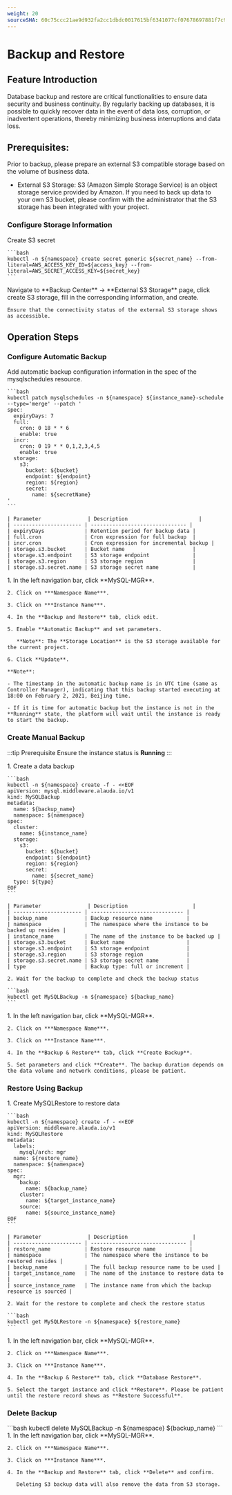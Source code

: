 ```yaml
---
weight: 20
sourceSHA: 60c75ccc21ae9d932fa2cc1dbdc0017615bf6341077cf07678697881f7c93320
---
```


# Backup and Restore

## Feature Introduction

Database backup and restore are critical functionalities to ensure data security and business continuity. By regularly backing up databases, it is possible to quickly recover data in the event of data loss, corruption, or inadvertent operations, thereby minimizing business interruptions and data loss.

## Prerequisites:

Prior to backup, please prepare an external S3 compatible storage based on the volume of business data.

- External S3 Storage: S3 (Amazon Simple Storage Service) is an object storage service provided by Amazon. If you need to back up data to your own S3 bucket, please confirm with the administrator that the S3 storage has been integrated with your project.

### Configure Storage Information

<Tabs>
  <Tab label="CLI">
    Create S3 secret

    ```bash
    kubectl -n ${namespace} create secret generic ${secret_name} --from-literal=AWS_ACCESS_KEY_ID=${access_key} --from-literal=AWS_SECRET_ACCESS_KEY=${secret_key}
    ```
  </Tab>

  <Tab label="Web Console">
    Navigate to **Backup Center** -> **External S3 Storage** page, click create S3 storage, fill in the corresponding information, and create.

    Ensure that the connectivity status of the external S3 storage shows as accessible.
  </Tab>
</Tabs>

## Operation Steps

### Configure Automatic Backup

<Tabs>
  <Tab label="CLI">
    Add automatic backup configuration information in the spec of the mysqlschedules resource.

    ```bash
    kubectl patch mysqlschedules -n ${namespace} ${instance_name}-schedule --type='merge' --patch '
    spec:
      expiryDays: 7
      full:
        cron: 0 18 * * 6
        enable: true
      incr:
        cron: 0 19 * * 0,1,2,3,4,5
        enable: true
      storage:
        s3:
          bucket: ${bucket}
          endpoint: ${endpoint}
          region: ${region}
          secret:
            name: ${secretName}
    '
    ```

    | Parameter               | Description                       |
    | ---------------------- | ------------------------------- |
    | expiryDays             | Retention period for backup data |
    | full.cron              | Cron expression for full backup  |
    | incr.cron              | Cron expression for incremental backup |
    | storage.s3.bucket      | Bucket name                      |
    | storage.s3.endpoint    | S3 storage endpoint              |
    | storage.s3.region      | S3 storage region                |
    | storage.s3.secret.name | S3 storage secret name           |
  </Tab>

  <Tab label="Web Console">
    1. In the left navigation bar, click **MySQL-MGR**.

    2. Click on ***Namespace Name***.

    3. Click on ***Instance Name***.

    4. In the **Backup and Restore** tab, click edit.

    5. Enable **Automatic Backup** and set parameters.

       **Note**: The **Storage Location** is the S3 storage available for the current project.

    6. Click **Update**.

    **Note**:

    - The timestamp in the automatic backup name is in UTC time (same as Controller Manager), indicating that this backup started executing at 18:00 on February 2, 2021, Beijing time.

    - If it is time for automatic backup but the instance is not in the **Running** state, the platform will wait until the instance is ready to start the backup.
  </Tab>
</Tabs>

### Create Manual Backup

:::tip Prerequisite
Ensure the instance status is **Running**
:::

<Tabs>
  <Tab label="CLI">
    1. Create a data backup

    ```bash
    kubectl -n ${namespace} create -f - <<EOF
    apiVersion: mysql.middleware.alauda.io/v1
    kind: MySQLBackup
    metadata:
      name: ${backup_name}
      namespace: ${namespace}
    spec:
      cluster:
        name: ${instance_name}
      storage:
        s3:
          bucket: ${bucket}
          endpoint: ${endpoint}
          region: ${region}
          secret:
            name: ${secret_name}
      type: ${type}
    EOF
    ```

    | Parameter               | Description                     |
    | ---------------------- | ------------------------------ |
    | backup_name            | Backup resource name           |
    | namespace              | The namespace where the instance to be backed up resides |
    | instance_name          | The name of the instance to be backed up |
    | storage.s3.bucket      | Bucket name                    |
    | storage.s3.endpoint    | S3 storage endpoint            |
    | storage.s3.region      | S3 storage region              |
    | storage.s3.secret.name | S3 storage secret name         |
    | type                   | Backup type: full or increment |

    2. Wait for the backup to complete and check the backup status

    ```bash
    kubectl get MySQLBackup -n ${namespace} ${backup_name}
    ```
  </Tab>

  <Tab label="Web Console">
    1. In the left navigation bar, click **MySQL-MGR**.

    2. Click on ***Namespace Name***.

    3. Click on ***Instance Name***.

    4. In the **Backup & Restore** tab, click **Create Backup**.

    5. Set parameters and click **Create**. The backup duration depends on the data volume and network conditions, please be patient.
  </Tab>
</Tabs>

### Restore Using Backup

<Tabs>
  <Tab label="CLI">
    1. Create MySQLRestore to restore data

    ```bash
    kubectl -n ${namespace} create -f - <<EOF
    apiVersion: middleware.alauda.io/v1
    kind: MySQLRestore
    metadata:
      labels:
        mysql/arch: mgr
      name: ${restore_name}
      namespace: ${namespace}
    spec:
      mgr:
        backup:
          name: ${backup_name}
        cluster:
          name: ${target_instance_name}
        source:
          name: ${source_instance_name}
    EOF
    ```

    | Parameter               | Description                     |
    | ---------------------- | ------------------------------- |
    | restore_name           | Restore resource name           |
    | namespace              | The namespace where the instance to be restored resides |
    | backup_name            | The full backup resource name to be used |
    | target_instance_name   | The name of the instance to restore data to |
    | source_instance_name   | The instance name from which the backup resource is sourced |

    2. Wait for the restore to complete and check the restore status

    ```bash
    kubectl get MySQLRestore -n ${namespace} ${restore_name}
    ```
  </Tab>

  <Tab label="Web Console">
    1. In the left navigation bar, click **MySQL-MGR**.

    2. Click on ***Namespace Name***.

    3. Click on ***Instance Name***.

    4. In the **Backup & Restore** tab, click **Database Restore**.

    5. Select the target instance and click **Restore**. Please be patient until the restore record shows as **Restore Successful**.
  </Tab>
</Tabs>

### Delete Backup

<Tabs>
  <Tab label="CLI">
    ```bash
    kubectl delete MySQLBackup -n ${namespace} ${backup_name}
    ```
  </Tab>

  <Tab label="Web Console">
    1. In the left navigation bar, click **MySQL-MGR**.

    2. Click on ***Namespace Name***.

    3. Click on ***Instance Name***.

    4. In the **Backup and Restore** tab, click **Delete** and confirm.

       Deleting S3 backup data will also remove the data from S3 storage.
  </Tab>
</Tabs>
